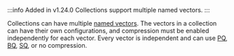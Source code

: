 :::info Added in v1.24.0
Collections support multiple named vectors.
:::

Collections can have multiple [named vectors](/weaviate/config-refs/schema/multi-vector). The vectors in a collection can have their own configurations, and compression must be enabled independently for each vector. Every vector is independent and can use [PQ](/developers/weaviate/configuration/compression/pq-compression), [BQ](/developers/weaviate/configuration/compression/bq-compression), [SQ](/developers/weaviate/configuration/compression/sq-compression), or no compression.